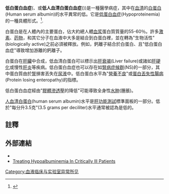 {{Infobox disease 
 | Name            = 低白蛋白血症<br>({{lang|en|Hypoalbuminemia}})
 | Image           = 
 | Caption         = 
 | DiseasesDB      = 31324 
 | ICD10           = {{ICD10|E|88|0|e|88}}
 | ICD9            = {{ICD9|273.8}} 
 | ICDO            = 
 | OMIM            = 
 | MedlinePlus     = 
 | eMedicineSubj   = med 
 | eMedicineTopic  = 1116  
 | MeshID          = D034141 
}}
{{medical}}
'''低白蛋白血症'''({{lang|en|Hypoalbuminemia}}、或'''低人血清白蛋白血症'''({{lang|en|hypoalbuminaemia}}))是一種醫學病症，其中在[[血清|血清]]的[[人血清白蛋白|白蛋白]](Human serum albumin)的水平異常的低。它是[[低蛋白血症|低蛋白血症]](Hypoproteinemia)的一種具體形式。<ref name="medactiv.ru">{{cite web|url=http://medactiv.ru/yguide/g/guide-g-0354.shtml|script-title=ru:Гипоальбуминемия на medactiv.ru|language=ru|accessdate=2014-11-02|archive-date=2014-11-02|archive-url=https://web.archive.org/web/20141102170234/http://medactiv.ru/yguide/g/guide-g-0354.shtml|dead-url=no}}</ref>.

白蛋白是在人體內的主要蛋白，佔大約總人體[[血浆|血浆]]蛋白質質量的55-60％。許多[[激素|激素]]、[[药物|药物]]，和其它分子在血液中大多是結合到白蛋白裡，並在轉為"生物活性"(biologically active)之前必須被釋放。例如，鈣離子結合於白蛋白、且"低白蛋白血症"導致增加游離的鈣離子。

白蛋白在[[肝臟|肝臟]]中合成，低血清白蛋白可以標示出[[肝衰竭|肝衰竭]](Liver failure)或諸如[[肝硬化|肝硬化]]或慢性[[肝炎|肝炎]]等疾病。低白蛋白血症也可以存在如[[腎病症候群|腎病症候群]](NS)的一部分，其中蛋白質由於[[腎|腎]]損害丟失在[[尿|尿液]]中。低白蛋白水平為"[[營養不良|營養不良]]"或[[蛋白丟失性腸病|蛋白丟失性腸病]](Protein losing enteropathy)的指標。

低白蛋白血症經由"[[膠體滲透壓|膠體滲透壓]]的降低"可能導致全身性[[水肿|水肿]](腫脹)。

[[人血清白蛋白|人血清白蛋白]](human serum albumin)水平是[[肝功能測試|肝功能測試]]標準面板的一部分。低於"每分升3.5克"(3.5 grams per deciliter)水平通常被認為是低的。

==註釋==
{{reflist}}

==外部連結==
* {{CrispThesaurus|00004012}}
* [http://www.medscape.com/viewarticle/484802 Treating Hypoalbuminemia In Critically Ill Patients]{{Wayback|url=http://www.medscape.com/viewarticle/484802 |date=20130113011909 }}

{{血液临床与实验室异常所见}}

[[Category:血液临床与实验室异常所见|Category:血液临床与实验室异常所见]]

{{disease-stub}}